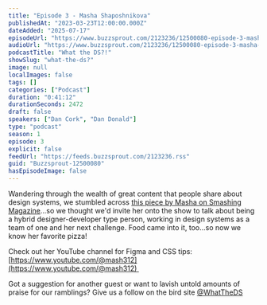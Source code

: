 ```yaml
---
title: "Episode 3 - Masha Shaposhnikova"
publishedAt: "2023-03-23T12:00:00.000Z"
dateAdded: "2025-07-17"
episodeUrl: "https://www.buzzsprout.com/2123236/12500080-episode-3-masha-shaposhnikova.mp3"
audioUrl: "https://www.buzzsprout.com/2123236/12500080-episode-3-masha-shaposhnikova.mp3"
podcastTitle: "What the DS?!"
showSlug: "what-the-ds?"
image: null
localImages: false
tags: []
categories: ["Podcast"]
duration: "0:41:12"
durationSeconds: 2472
draft: false
speakers: ["Dan Cork", "Dan Donald"]
type: "podcast"
season: 1
episode: 3
explicit: false
feedUrl: "https://feeds.buzzsprout.com/2123236.rss"
guid: "Buzzsprout-12500080"
hasEpisodeImage: false
---
```

Wandering through the wealth of great content that people share about design systems, we stumbled across [this piece by Masha on Smashing Magazine](https://www.smashingmagazine.com/2022/12/taking-stress-out-design-system-management/)...so we thought we'd invite her onto the show to talk about being a hybrid designer-developer type person, working in design systems as a team of one and her next challenge. Food came into it, too...so now we know her favorite pizza!  
  
Check out her YouTube channel for Figma and CSS tips: [https://www.youtube.com/@mash312](https://www.youtube.com/@mash312) 

Got a suggestion for another guest or want to lavish untold amounts of praise for our ramblings? Give us a follow on the bird site [@WhatTheDS](https:%20//twitter.com/WhatTheDS)
